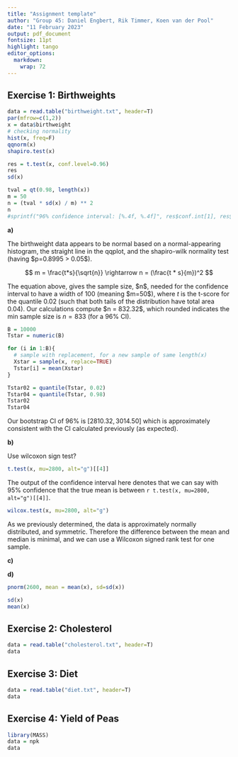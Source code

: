 ```yaml
---
title: "Assignment template"
author: "Group 45: Daniel Engbert, Rik Timmer, Koen van der Pool"
date: "11 February 2023"
output: pdf_document
fontsize: 11pt
highlight: tango
editor_options: 
  markdown: 
    wrap: 72
---
```


## Exercise 1: Birthweights

<!--# See template_assign_edda.Rmd for full tips and info for formatting this document -->

```r
data = read.table("birthweight.txt", header=T)
par(mfrow=c(1,2))
x = data$birthweight
# checking normality
hist(x, freq=F)
qqnorm(x)
shapiro.test(x)

res = t.test(x, conf.level=0.96)
res
sd(x)

tval = qt(0.98, length(x))
m = 50
n = (tval * sd(x) / m) ** 2
n
#sprintf("96% confidence interval: [%.4f, %.4f]", res$conf.int[1], res$conf.int[2])

```

**a)**

The birthweight data appears to be normal based on a normal-appearing
histogram, the straight line in the qqplot, and the shapiro-wilk
normality test (having \$p=0.8995 \> 0.05\$).

$$
m = \frac{t*s}{\sqrt{n}} \rightarrow n = (\frac{t * s}{m})^2
$$

The equation above, gives the sample size, \$n\$, needed for the
confidence interval to have a width of 100 (meaning \$m=50\$), where $t$
is the t-score for the quantile 0.02 (such that both tails of the
distribution have total area 0.04). Our calculations compute \$n =
832.32\$, which rounded indicates the min sample size is $n=833$ (for a
96% CI).

```r
B = 10000
Tstar = numeric(B)

for (i in 1:B){
  # sample with replacement, for a new sample of same length(x)
  Xstar = sample(x, replace=TRUE)
  Tstar[i] = mean(Xstar) 
}

Tstar02 = quantile(Tstar, 0.02)
Tstar04 = quantile(Tstar, 0.98)
Tstar02
Tstar04

```

Our bootstrap CI of 96% is $[2810.32, 3014.50]$ which is approximately
consistent with the CI calculated previously (as expected).

**b)**



Use wilcoxon sign test?

```r
t.test(x, mu=2800, alt="g")[[4]]
```

The output of the confidence interval here denotes that we can say with 95% confidence that the true mean is between `r t.test(x, mu=2800, alt="g")[[4]]`.

```r
wilcox.test(x, mu=2800, alt="g")
```

As we previously determined, the data is approximately normally distributed, and symmetric. Therefore the difference between the mean and median is minimal, and we can use a Wilcoxon signed rank test for one sample.

**c)**

**d)**

```r
pnorm(2600, mean = mean(x), sd=sd(x))

sd(x)
mean(x)

```

## Exercise 2: Cholesterol

```r
data = read.table("cholesterol.txt", header=T)
data
```

## Exercise 3: Diet

```r
data = read.table("diet.txt", header=T)
data
```

## Exercise 4: Yield of Peas

```r
library(MASS)
data = npk
data
```
